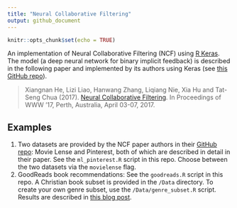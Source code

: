 ```yaml
---
title: "Neural Collaborative Filtering"
output: github_document
---
```


```r
knitr::opts_chunk$set(echo = TRUE)
```


An implementation of Neural Collaborative Filtering (NCF) using [R Keras](https://keras.rstudio.com/index.html). The model (a deep neural network for binary implicit feedback) is described in the following paper and implemented by its authors using Keras (see [this GitHub repo](https://github.com/hexiangnan/neural_collaborative_filtering)).


> Xiangnan He, Lizi Liao, Hanwang Zhang, Liqiang Nie, Xia Hu and Tat-Seng Chua (2017). [Neural Collaborative Filtering](https://dl.acm.org/doi/10.1145/3038912.3052569). In Proceedings of WWW '17, Perth, Australia, April 03-07, 2017.


## Examples

1. Two datasets are provided by the NCF paper authors in their [GitHub repo](https://github.com/hexiangnan/neural_collaborative_filtering/tree/master/Data): Movie Lense and Pinterest, both of which are described in detail in their paper. See the `ml_pinterest.R` script in this repo. Choose between the two datasets via the `movielense` flag.
2. GoodReads book recommendations: See the `goodreads.R` script in this repo. A Christian book subset is provided in the `/Data` directory. To create your own genre subset, use the `/Data/genre_subset.R` script. Results are described in [this blog post](associated blog post [here](https://amanda.rbind.io/2021/04/12/book-recommendations-using-neural-collaborative-filtering/)).
